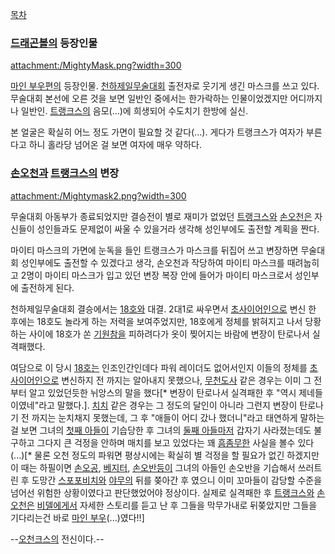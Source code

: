 [[목차]]

=== [[드래곤볼]]의 등장인물 ===
attachment:/MightyMask.png?width=300

[[마인 부우]]편의 등장인물. [[천하제일무술대회]] 출전자로 웃기게 생긴 마스크를 쓰고 있다. 무술대회 본선에 오른 것을 보면 일반인 중에서는 한가락하는 인물이었겠지만 어디까지나 일반인. [[트랭크스]]의 음모(…)에 희생되어 수도치기 한방에 실신.

본 얼굴은 확실히 어느 정도 가면이 필요할 것 같다(…). 게다가 트랭크스가 여자가 부른다고 하니 홀라당 넘어온 걸 보면 여자에 매우 약하다.

=== [[손오천]]과 [[트랭크스]]의 변장 ===
attachment:/Mightymask2.png?width=300

무술대회 아동부가 종료되었지만 결승전이 별로 재미가 없었던 [[트랭크스]]와 [[손오천]]은 자신들이 성인들과도 문제없이 싸울 수 있을거라 생각해 성인부에도 출전할 계획을 짠다. 

마이티 마스크의 가면에 눈독을 들인 트랭크스가 마스크를 뒤집어 쓰고 변장하면 무술대회 성인부에도 출전할 수 있겠다고 생각, 손오천과 작당하여 마이티 마스크를 때려눕히고 2명이 마이티 마스크가 입고 있던 변장 복장 안에 들어가 마이티 마스크로서 성인부에 출전하게 된다.

천하제일무술대회 결승에서는 [[18호]]와 대결. 2대1로 싸우면서 [[초사이어인]]으로 변신 한 후에는 18호도 놀라게 하는 저력을 보여주었지만, 18호에게 정체를 밝혀지고 나서 당황하는 사이에 18호가 쏜 [[기원참]]을 피하려다가 옷이 찢어지는 바람에 변장이 탄로나서 실격패했다.

여담으로 이 당시 [[18호]]는 인조인간인데다 파워 레이더도 없어서인지 이들의 정체를 [[초사이어인]]으로 변신하지 전 까지는 알아내지 못했으나, [[무천도사]] 같은 경우는 이미 그 전부터 알고 있었던듯한 뉘앙스의 말을 했다[* 변장이 탄로나서 실격패한 후 "역시 제네들이였네"라고 말했다.]. [[치치]] 같은 경우는 그 정도의 달인이 아니라 그런지 변장이 탄로나기 전 까지는 눈치채지 못했는데, 그 후 "애들이 어디 갔나 했더니"라고 태연하게 말하는걸 보면 그녀의 [[손오반|첫째 아들]]이 기습당한 후 그녀의 [[손오천|둘째 아들]]마저 갑자기 사라졌는데도 불구하고 그다지 큰 걱정을 안하며 매치를 보고 있었다는 꽤 [[흠좀무]]한 사실을 볼수 있다(...)[* 물론 오천 정도의 파워면 평상시에는 확실히 별 걱정을 할 필요가 없긴 하겠지만 이 때는 하필이면 [[손오공]], [[베지터]], [[손오반]]등이 그녀의 아들인 손오반을 기습해서 쓰러트린 후 도망간 [[스포포비치]]와 [[야무]]의 뒤를 쫒아간 후 였으니 이미 꼬마들이 감당할 수준을 넘어선 위험한 상황이였다고 판단했었어야 정상이다. 실제로 실격패한 후 [[트랭크스]]와 [[손오천]]은 [[비델]]에게서 자세한 스토리를 듣고 난 후 그들을 막무가내로 뒤쫒았지만 그들을 기다리는건 바로 [[마인 부우]](...)였다!!]

--[[오천크스]]의 전신이다.--
